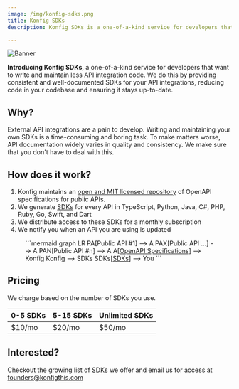 ```yaml
---
image: /img/konfig-sdks.png
title: Konfig SDKs
description: Konfig SDKs is a one-of-a-kind service for developers that want to write and maintain less API integration code. If you're ready to simplify your API integrations, get started with Konfig today!

---
```


<div style={{maxWidth: "740px"}} class="markdown ml-auto">

![Banner](/img/konfig-sdks.png)

**Introducing Konfig SDKs**, a one-of-a-kind service for developers that want to
write and maintain less API integration code. We do this by providing consistent
and well-documented SDKs for your API integrations, reducing code in your
codebase and ensuring it stays up-to-date.

## Why?

External API integrations are a pain to develop. Writing and maintaining your
own SDKs is a time-consuming and boring task. To make matters worse, API
documentation widely varies in quality and consistency. We make sure that you
don't have to deal with this.

## How does it work?

1. Konfig maintains an [open and MIT licensed repository](https://github.com/konfig-sdks/openapi-examples) of OpenAPI specifications for public APIs.
2. We generate <a href="/sdk/category/all" target="_blank">SDKs</a> for every API in TypeScript, Python, Java, C#, PHP, Ruby, Go, Swift, and Dart
3. We distribute access to these SDKs for a monthly subscription
4. We notify you when an API you are using is updated

<Figure caption="Click the above links to checkout the OpenAPI Specifications we use and the SDKs we offer">
```mermaid
graph LR
    PA[Public API #1] --> A
    PAX[Public API ...] --> A
    PAN[Public API #n] --> A
    A[<a target='_blank' href='https://github.com/konfig-sdks/openapi-examples'>OpenAPI Specifications</a>] --> Konfig
    Konfig --> SDKs
    SDKs[<a target='_blank' href='/sdk/category/all'>SDKs</a>] --> You
```
</Figure>

## Pricing

We charge based on the number of SDKs you use.

| 0-5 SDKs | 5-15 SDKs | Unlimited SDKs |
| --- | --- | --- |
| $10/mo | $20/mo | $50/mo |

## Interested?

Checkout the growing list of [SDKs](/sdk/category/all) we offer and email us for access at founders@konfigthis.com

</div>
